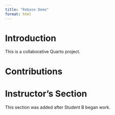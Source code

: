 ```yaml
---
title: "Rebase Demo"
format: html
---
```


# Introduction

This is a collaborative Quarto project.

# Contributions

<!-- Student sections will go here -->

# Instructor's Section

This section was added after Student B began work.


